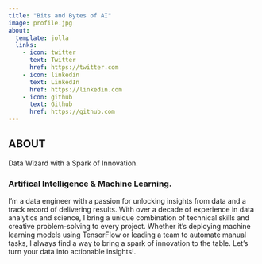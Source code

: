 ```yaml
---
title: "Bits and Bytes of AI"
image: profile.jpg
about:
  template: jolla
  links:
    - icon: twitter
      text: Twitter
      href: https://twitter.com
    - icon: linkedin
      text: LinkedIn
      href: https://linkedin.com
    - icon: github
      text: Github
      href: https://github.com
---
```


## **ABOUT**

Data Wizard with a Spark of Innovation.

### **Artifical Intelligence & Machine Learning.**

I'm a data engineer with a passion for unlocking insights from data and a track record of delivering results. With over a decade of experience in data analytics and science, I bring a unique combination of technical skills and creative problem-solving to every project. Whether it's deploying machine learning models using TensorFlow or leading a team to automate manual tasks, I always find a way to bring a spark of innovation to the table. Let's turn your data into actionable insights!.
